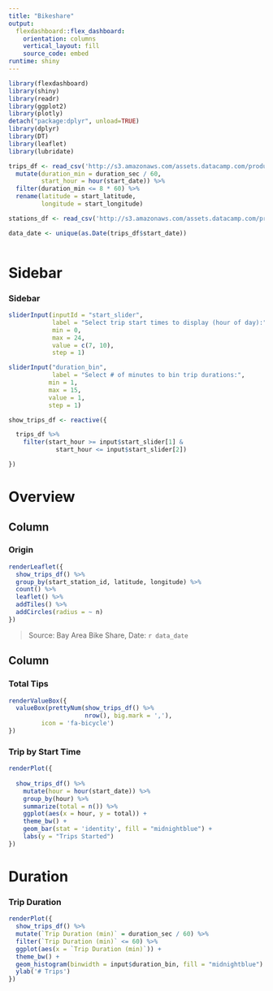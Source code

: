 ```yaml
---
title: "Bikeshare"
output: 
  flexdashboard::flex_dashboard:
    orientation: columns
    vertical_layout: fill
    source_code: embed
runtime: shiny
---
```


```r
library(flexdashboard)
library(shiny)
library(readr)
library(ggplot2)
library(plotly)
detach("package:dplyr", unload=TRUE)
library(dplyr)
library(DT)
library(leaflet)
library(lubridate)
```


```r
trips_df <- read_csv('http://s3.amazonaws.com/assets.datacamp.com/production/course_6961/datasets/sanfran_bikeshare_joined_oneday.csv') %>%
  mutate(duration_min = duration_sec / 60,
         start_hour = hour(start_date)) %>%
  filter(duration_min <= 8 * 60) %>%
  rename(latitude = start_latitude,
         longitude = start_longitude)

stations_df <- read_csv('http://s3.amazonaws.com/assets.datacamp.com/production/course_6355/datasets/stations_data.csv')

data_date <- unique(as.Date(trips_df$start_date))



```


Sidebar {.sidebar}
=============================
### Sidebar

```r
sliderInput(inputId = "start_slider", 
            label = "Select trip start times to display (hour of day):", 
            min = 0, 
            max = 24, 
            value = c(7, 10), 
            step = 1)

sliderInput("duration_bin", 
            label = "Select # of minutes to bin trip durations:",
           min = 1,
           max = 15, 
           value = 1, 
           step = 1)

show_trips_df <- reactive({

  trips_df %>%
    filter(start_hour >= input$start_slider[1] &
             start_hour <= input$start_slider[2])

})


```



Overview
==========================

Column {data-width=650}
-----------------------------------------------------------------------

### Origin

```r

renderLeaflet({
  show_trips_df() %>%
  group_by(start_station_id, latitude, longitude) %>%
  count() %>%
  leaflet() %>%
  addTiles() %>%
  addCircles(radius = ~ n)
})


```

> Source: Bay Area Bike Share, Date: `r data_date`

Column {data-width=350}
-----------------------------------------------------------------------

### Total Tips

```r
renderValueBox({
  valueBox(prettyNum(show_trips_df() %>%
                     nrow(), big.mark = ','), 
         icon = 'fa-bicycle')
})

```


### Trip by Start Time

```r
renderPlot({
  
  show_trips_df() %>%
    mutate(hour = hour(start_date)) %>%
    group_by(hour) %>%
    summarize(total = n()) %>%
    ggplot(aes(x = hour, y = total)) +
    theme_bw() +
    geom_bar(stat = 'identity', fill = "midnightblue") +
    labs(y = "Trips Started")
})

```




Duration 
================================

### Trip Duration

```r

renderPlot({
  show_trips_df() %>%
  mutate(`Trip Duration (min)` = duration_sec / 60) %>%
  filter(`Trip Duration (min)` <= 60) %>%
  ggplot(aes(x = `Trip Duration (min)`)) +
  theme_bw() +
  geom_histogram(binwidth = input$duration_bin, fill = "midnightblue") +
  ylab('# Trips')
})


```





